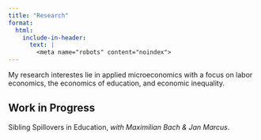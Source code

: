 ```yaml
---
title: "Research"
format: 
  html:
    include-in-header:
      text: |
        <meta name="robots" content="noindex">
---
```


My research interestes lie in applied microeconomics with a focus on labor economics, the economics of education, and economic inequality.

## Work in Progress
Sibling Spillovers in Education, *with Maximilian Bach & Jan Marcus*.
